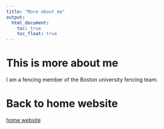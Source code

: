 ```yaml
---
title: "More about me"
output: 
  html_document:
    toc: true
    toc_float: true
---
```


# This is more about me

I am a fencing member of the Boston university fencing team.



# Back to home website

[home website](index.html)










